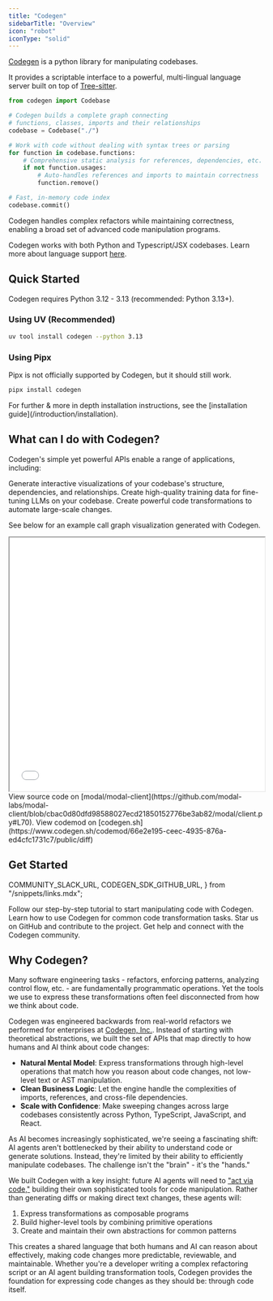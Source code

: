 ```yaml
---
title: "Codegen"
sidebarTitle: "Overview"
icon: "robot"
iconType: "solid"
---
```


[Codegen](https://github.com/codegen-sh/graph-sitter) is a python library for manipulating codebases.

It provides a scriptable interface to a powerful, multi-lingual language server built on top of [Tree-sitter](https://tree-sitter.github.io/tree-sitter/).

```python
from codegen import Codebase

# Codegen builds a complete graph connecting
# functions, classes, imports and their relationships
codebase = Codebase("./")

# Work with code without dealing with syntax trees or parsing
for function in codebase.functions:
    # Comprehensive static analysis for references, dependencies, etc.
    if not function.usages:
        # Auto-handles references and imports to maintain correctness
        function.remove()

# Fast, in-memory code index
codebase.commit()
```


<Note>
Codegen handles complex refactors while maintaining correctness, enabling a broad set of advanced code manipulation programs.
</Note>

<Tip>Codegen works with both Python and Typescript/JSX codebases. Learn more about language support [here](/building-with-codegen/language-support).</Tip>

## Quick Started

<Note>
Codegen requires Python 3.12 - 3.13 (recommended: Python 3.13+).
</Note>

### Using UV (Recommended)
```bash
uv tool install codegen --python 3.13
```

### Using Pipx

<Warning>
Pipx is not officially supported by Codegen, but it should still work.
</Warning>

```bash
pipx install codegen
```

<Note>
For further & more in depth installation instructions, see the [installation guide](/introduction/installation).
</Note>

## What can I do with Codegen?

Codegen's simple yet powerful APIs enable a range of applications, including:

<CardGroup cols={2}>
  <Card
    title="Visualize Your Codebase"
    icon="diagram-project"
    href="/tutorials/codebase-visualization"
  >
    Generate interactive visualizations of your codebase's structure, dependencies, and relationships.
  </Card>
  <Card
    title="Mine Codebase Data"
    icon="database"
    href="/tutorials/training-data"
  >
    Create high-quality training data for fine-tuning LLMs on your codebase.
  </Card>
  <Card
    title="Build Codemods"
    icon="wand-magic-sparkles"
    href="/tutorials/at-a-glance#api-migrations"
  >
    Create powerful code transformations to automate large-scale changes.
  </Card>
</CardGroup>

See below for an example call graph visualization generated with Codegen.

<Frame caption="Call graph visualization for modal/modal-client/_Client">
<iframe
  width="100%"
  height="500px"
  scrolling="no"
  src={`https://codegen.sh/embedded/graph?id=66e2e195-ceec-4935-876a-ed4cfc1731c7&zoom=0.5&targetNodeName=_Client`}
  className="rounded-xl"
  style={{
    backgroundColor: "#15141b",
  }}
></iframe>
</Frame>
<Info>
View source code on [modal/modal-client](https://github.com/modal-labs/modal-client/blob/cbac0d80dfd98588027ecd21850152776be3ab82/modal/client.py#L70). View codemod on [codegen.sh](https://www.codegen.sh/codemod/66e2e195-ceec-4935-876a-ed4cfc1731c7/public/diff)
</Info>

## Get Started

  COMMUNITY_SLACK_URL,
  CODEGEN_SDK_GITHUB_URL,
} from "/snippets/links.mdx";

<CardGroup cols={2}>
  <Card
    title="Get Started"
    icon="graduation-cap"
    href="/introduction/getting-started"
  >
    Follow our step-by-step tutorial to start manipulating code with Codegen.
  </Card>
  <Card title="Tutorials" icon="diagram-project" href="/tutorials/at-a-glance">
    Learn how to use Codegen for common code transformation tasks.
  </Card>
  <Card title="View on GitHub" icon="github" href={CODEGEN_SDK_GITHUB_URL}>
    Star us on GitHub and contribute to the project.
  </Card>
  <Card title="Join our Slack" icon="slack" href={COMMUNITY_SLACK_URL}>
    Get help and connect with the Codegen community.
  </Card>
</CardGroup>

## Why Codegen?

Many software engineering tasks - refactors, enforcing patterns, analyzing control flow, etc. - are fundamentally programmatic operations. Yet the tools we use to express these transformations often feel disconnected from how we think about code.

Codegen was engineered backwards from real-world refactors we performed for enterprises at [Codegen, Inc.](/introduction/about). Instead of starting with theoretical abstractions, we built the set of APIs that map directly to how humans and AI think about code changes:

- **Natural Mental Model**: Express transformations through high-level operations that match how you reason about code changes, not low-level text or AST manipulation.
- **Clean Business Logic**: Let the engine handle the complexities of imports, references, and cross-file dependencies.
- **Scale with Confidence**: Make sweeping changes across large codebases consistently across Python, TypeScript, JavaScript, and React.

As AI becomes increasingly sophisticated, we're seeing a fascinating shift: AI agents aren't bottlenecked by their ability to understand code or generate solutions. Instead, they're limited by their ability to efficiently manipulate codebases. The challenge isn't the "brain" - it's the "hands."

We built Codegen with a key insight: future AI agents will need to ["act via code,"](/blog/act-via-code) building their own sophisticated tools for code manipulation. Rather than generating diffs or making direct text changes, these agents will:

1. Express transformations as composable programs
2. Build higher-level tools by combining primitive operations
3. Create and maintain their own abstractions for common patterns

This creates a shared language that both humans and AI can reason about effectively, making code changes more predictable, reviewable, and maintainable. Whether you're a developer writing a complex refactoring script or an AI agent building transformation tools, Codegen provides the foundation for expressing code changes as they should be: through code itself.
